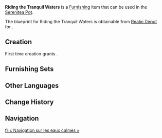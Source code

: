 {{Furnishing Infobox
|id             = 363409
|image          = Item Riding the Tranquil Waters.png
|category       = Ornaments
|subcategory    = Utensil
|quality        = 3
|adeptal_energy = 60
|load           = 85
|reduced_load   = 64
|description    = A towering mask that can be found for sale at stalls in the [[Stadium of the Sacred Flame]]'s [[Chuwen Fair]]. Its unique shape and blue patterns are said to be inspired by waterborne boats, providing a distinct sense of tranquility. Consequently, beyond its decorative use, some vacationers and those suffering from insomnia wear this mask in the hope of benefiting from its "calming" effects.
|blueprint      = Realm Depot
}}
'''Riding the Tranquil Waters''' is a [[Furnishing]] item that can be used in the [[Serenitea Pot]].

The blueprint for Riding the Tranquil Waters is obtainable from [[Realm Depot]] for {{Item|Realm Currency|30|x=160}}.

==Creation==
First time creation grants {{Item|Trust|24|x=60}}.
{{Recipe
|type = Creation
|time = 14h
|Fabric = 4
|Blue Dye = 4
|sort = Fabric;Blue Dye
}}

==Furnishing Sets==
{{Craft Usage}}

==Other Languages==
{{Other Languages
|en       = Riding the Tranquil Waters
|zhs      = 「行驶在平静水面」
|zhs_rm   = 
|zht      = 「行駛在平靜水面」
|zht_rm   = 
|zh_tl    = 
|ja       = 「穏やかな水面を渡って」
|ja_rm    = "Odayaka-na Suimen wo Watatte"
|ja_tl    = "Passing Through the Tranquil Water Surface"
|ko       = 「평온한 항해」
|ko_tl    = 
|es       = Navegando aguas tranquilas
|es_tl    = Navigating Tranquil Waters
|fr       = « Navigation sur les eaux calmes »
|fr_tl    = "Sailing the Calm Waters"
|ru       = Путешествие по спокойным водам
|ru_tl    = 
|th       = "เรือที่แล่นอยู่บนผืนน้ำสงบ"
|th_rm    = 
|th_tl    = 
|vi       = Di Chuyển Trên Mặt Nước Tĩnh
|vi_tl    = 
|de       = „Fahrt auf stillen Wassern“
|de_tl    = "Ride on Still Waters"
|id       = "Berlayar di Perairan yang Tenang"
|id_tl    = "Sailing in the Gentle Waters"
|pt       = Navegando em Águas Calmas
|pt_tl    = 
|tr       = Sakin Sularda Sörf
|tr_tl    = 
|it       = Sulle placide acque
|it_tl    = 
}}

==Change History==
{{Change History|5.1}}

==Navigation==
{{Furnishing Navbox|interior}}

[[fr:« Navigation sur les eaux calmes »]]